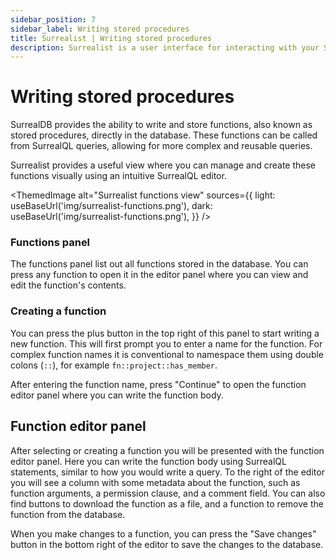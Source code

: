 ```yaml
---
sidebar_position: 7
sidebar_label: Writing stored procedures
title: Surrealist | Writing stored procedures
description: Surrealist is a user interface for interacting with your SurrealDB database visually. It enables you to seamlessly connect to any SurrealDB instance, allowing you to execute queries, explore your tables, design your schemas, and much more.
---
```



# Writing stored procedures

SurrealDB provides the ability to write and store functions, also known as stored procedures, directly in the database. These functions can be called from SurrealQL queries, allowing for more complex and reusable queries.

Surrealist provides a useful view where you can manage and create these functions visually using an intuitive SurrealQL editor.

<ThemedImage
  alt="Surrealist functions view"
  sources={{
    light: useBaseUrl('img/surrealist-functions.png'),
    dark: useBaseUrl('img/surrealist-functions.png'),
  }}
/>

### Functions panel

The functions panel list out all functions stored in the database. You can press any function to open it in the editor panel where you can view and edit the function's contents.

### Creating a function

You can press the plus button in the top right of this panel to start writing a new function. This will first prompt you to enter a name for the function. For complex function names it is conventional to namespace them using double colons (`::`), for example `fn::project::has_member`.

After entering the function name, press "Continue" to open the function editor panel where you can write the function body.

## Function editor panel

After selecting or creating a function you will be presented with the function editor panel. Here you can write the function body using SurrealQL statements, similar to how you would write a query.
To the right of the editor you will see a column with some metadata about the function, such as function arguments, a permission clause, and a comment field.
You can also find buttons to download the function as a file, and a function to remove the function from the database.

When you make changes to a function, you can press the "Save changes" button in the bottom right of the editor to save the changes to the database.